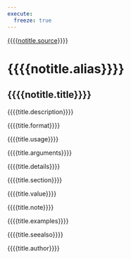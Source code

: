 ```yaml
---
execute:
  freeze: true
---
```


[{{{{notitle.source}}}}]({{{{notitle.repo}}}}/blob/main/{{{{notitle.source}}}}#L{{{{notitle.alias_line}}}}) 

# {{{{notitle.alias}}}}

## {{{{notitle.title}}}}

{{{{title.description}}}}

{{{{title.format}}}}

{{{{title.usage}}}}

{{{{title.arguments}}}}

{{{{title.details}}}}

{{{{title.section}}}}

{{{{title.value}}}}

{{{{title.note}}}}

{{{{title.examples}}}}

{{{{title.seealso}}}}

{{{{title.author}}}}

